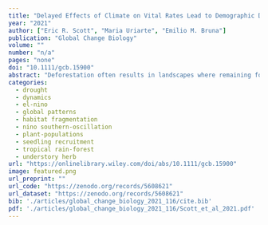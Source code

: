 ```yaml
---
title: "Delayed Effects of Climate on Vital Rates Lead to Demographic Divergence in Amazonian Forest Fragments"
year: "2021"
author: ["Eric R. Scott", "Maria Uriarte", "Emilio M. Bruna"]
publication: "Global Change Biology"
volume: ""
number: "n/a"
pages: "none"
doi: "10.1111/gcb.15900"
abstract: "Deforestation often results in landscapes where remaining forest habitat is highly fragmented, with remnants of different sizes embedded in an often highly contrasting matrix. Local extinction of species from individual fragments is common, but the demographic mechanisms underlying these extinctions are poorly understood. It is often hypothesized that altered environmental conditions in fragments drive declines in reproduction, recruitment, or survivorship. The Amazon basin, in addition to experiencing continuing fragmentation, is experiencing climate change-related increases in the frequency and intensity of droughts and unusually wet periods. Whether plant populations in tropical forest fragments are particularly susceptible to extremes in precipitation remains unclear. Most studies of plants in fragments are relatively short (1–6 years), focus on a single life-history stage, and often do not compare to populations in continuous forest. Even fewer studies consider delayed effects of climate on demographic vital rates despite the importance of delayed effects in studies that consider them. Using a decade of demographic and climate data from an experimentally fragmented landscape in the Central Amazon, we assess the effects of climate on populations of an understory herb (Heliconia acuminata, Heliconiaceae). We used distributed lag nonlinear models to understand the delayed effects of climate (measured as standardized precipitation evapotranspiration index, SPEI) on survival, growth, and flowering. We detected delayed effects of climate up to 36 months. Extremes in SPEI in the previous year reduced survival, drought in the wet season 8–11 months prior to the February census increased growth, and drought two dry seasons prior increased flowering probability. Effects of extremes in precipitation on survival and growth were more pronounced in forest fragments compared to continuous forest. The complex delayed effects of climate and habitat fragmentation in our study point to the importance of long-term demography experiments in understanding the effects of anthropogenic change on plant populations."
categories: 
  - drought
  - dynamics
  - el-nino
  - global patterns
  - habitat fragmentation
  - nino southern-oscillation
  - plant-populations
  - seedling recruitment
  - tropical rain-forest
  - understory herb
url: "https://onlinelibrary.wiley.com/doi/abs/10.1111/gcb.15900"
image: featured.png
url_preprint: ""
url_code: "https://zenodo.org/records/5608621"
url_dataset: "https://zenodo.org/records/5608621"
bib: './articles/global_change_biology_2021_116/cite.bib'
pdf: './articles/global_change_biology_2021_116/Scott_et_al_2021.pdf'
---
```

